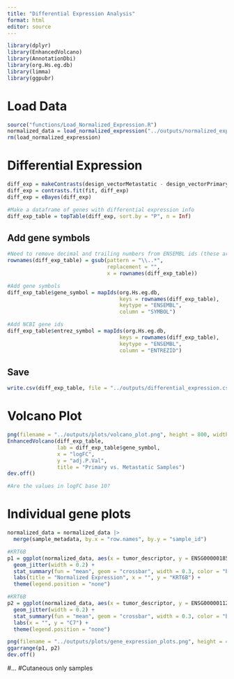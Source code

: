 ```yaml
---
title: "Differential Expression Analysis"
format: html
editor: source
---
```


```r

library(dplyr)
library(EnhancedVolcano)
library(AnnotationDbi)
library(org.Hs.eg.db)
library(limma)
library(ggpubr)

```

# Load Data
```r

source("functions/Load_Normalized_Expression.R")
normalized_data = load_normalized_expression("../outputs/normalized_expression.csv")
rm(load_normalized_expression)

```


# Differential Expression
```r

diff_exp = makeContrasts(design_vectorMetastatic - design_vectorPrimary, levels = colnames(coef(fit)))
diff_exp = contrasts.fit(fit, diff_exp)
diff_exp = eBayes(diff_exp)

#Make a dataframe of genes with differential expression info
diff_exp_table = topTable(diff_exp, sort.by = "P", n = Inf)

```


## Add gene symbols
```r

#Need to remove decimal and trailing numbers from ENSEMBL ids (these are version numbers)
rownames(diff_exp_table) = gsub(pattern = "\\..*",
                                replacement = "",
                                x = rownames(diff_exp_table))

#Add gene symbols
diff_exp_table$gene_symbol = mapIds(org.Hs.eg.db,
                                    keys = rownames(diff_exp_table),
                                    keytype = "ENSEMBL",
                                    column = "SYMBOL")

#Add NCBI gene ids
diff_exp_table$entrez_symbol = mapIds(org.Hs.eg.db,
                                    keys = rownames(diff_exp_table),
                                    keytype = "ENSEMBL",
                                    column = "ENTREZID")

```

## Save
```r

write.csv(diff_exp_table, file = "../outputs/differential_expression.csv")

```


# Volcano Plot
```r

png(filename = "../outputs/plots/volcano_plot.png", height = 800, width = 800, res = 120)
EnhancedVolcano(diff_exp_table,
                lab = diff_exp_table$gene_symbol,
                x = "logFC",
                y = "adj.P.Val",
                title = "Primary vs. Metastatic Samples")
dev.off()

#Are the values in logFC base 10? 

```


# Individual gene plots

```r

normalized_data = normalized_data |> 
  merge(sample_metadata, by.x = "row.names", by.y = "sample_id")

```

```r

#KRT6B
p1 = ggplot(normalized_data, aes(x = tumor_descriptor, y = ENSG00000185479, color = tumor_descriptor)) +
  geom_jitter(width = 0.2) +
  stat_summary(fun = "mean", geom = "crossbar", width = 0.3, color = "black") +
  labs(title = "Normalized Expression", x = "", y = "KRT6B") +
  theme(legend.position = "none")

#KRT6B
p2 = ggplot(normalized_data, aes(x = tumor_descriptor, y = ENSG00000112936, color = tumor_descriptor)) +
  geom_jitter(width = 0.2) +
  stat_summary(fun = "mean", geom = "crossbar", width = 0.3, color = "black") +
  labs(x = "", y = "C7") +
  theme(legend.position = "none")

png(filename = "../outputs/plots/gene_expression_plots.png", height = 400, width = 700, res = 120)
ggarrange(p1, p2)
dev.off()

```


#...
#Cutaneous only samples